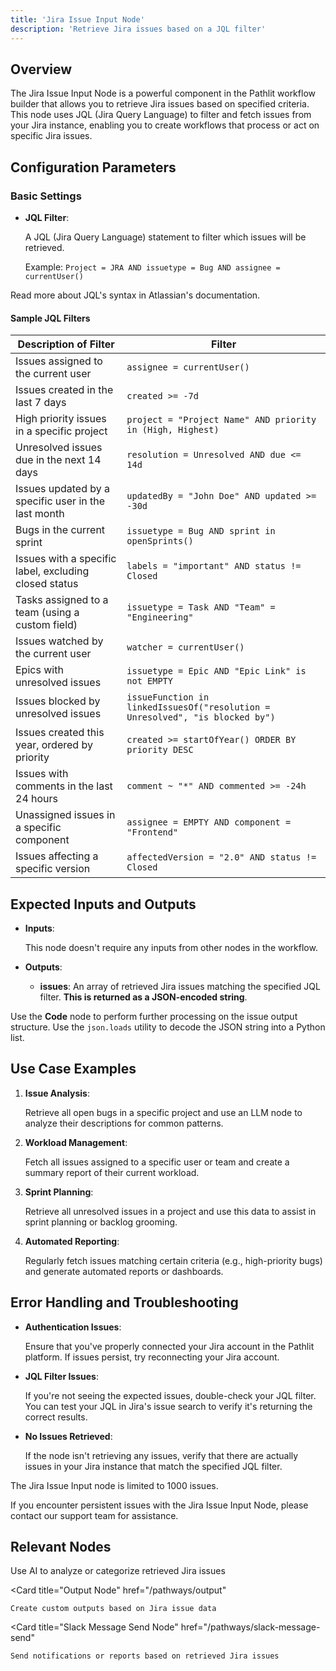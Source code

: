 ```yaml
---
title: 'Jira Issue Input Node'
description: 'Retrieve Jira issues based on a JQL filter'
---
```


## Overview

The Jira Issue Input Node is a powerful component in the Pathlit workflow builder that allows you to retrieve Jira issues based on specified criteria. This node uses JQL (Jira Query Language) to filter and fetch issues from your Jira instance, enabling you to create workflows that process or act on specific Jira issues.

## Configuration Parameters

### Basic Settings

* **JQL Filter**: 
    
    A JQL (Jira Query Language) statement to filter which issues will be retrieved. 
    
    Example: `Project = JRA AND issuetype = Bug AND assignee = currentUser()`

<Card title="JQL (Jira Query Language)" href="https://support.atlassian.com/jira-software-cloud/docs/use-advanced-search-with-jira-query-language-jql/">
  Read more about JQL's syntax in Atlassian's documentation.
</Card>

#### Sample JQL Filters

| Description of Filter | Filter |
|------------------------|--------|
| Issues assigned to the current user | ```assignee = currentUser()``` |
| Issues created in the last 7 days | ```created >= -7d``` |
| High priority issues in a specific project | ```project = "Project Name" AND priority in (High, Highest)``` |
| Unresolved issues due in the next 14 days | ```resolution = Unresolved AND due <= 14d``` |
| Issues updated by a specific user in the last month | ```updatedBy = "John Doe" AND updated >= -30d``` |
| Bugs in the current sprint | ```issuetype = Bug AND sprint in openSprints()``` |
| Issues with a specific label, excluding closed status | ```labels = "important" AND status != Closed``` |
| Tasks assigned to a team (using a custom field) | ```issuetype = Task AND "Team" = "Engineering"``` |
| Issues watched by the current user | ```watcher = currentUser()``` |
| Epics with unresolved issues | ```issuetype = Epic AND "Epic Link" is not EMPTY``` |
| Issues blocked by unresolved issues | ```issueFunction in linkedIssuesOf("resolution = Unresolved", "is blocked by")``` |
| Issues created this year, ordered by priority | ```created >= startOfYear() ORDER BY priority DESC``` |
| Issues with comments in the last 24 hours | ```comment ~ "*" AND commented >= -24h``` |
| Unassigned issues in a specific component | ```assignee = EMPTY AND component = "Frontend"``` |
| Issues affecting a specific version | ```affectedVersion = "2.0" AND status != Closed``` |

## Expected Inputs and Outputs

- **Inputs**:
    
    This node doesn't require any inputs from other nodes in the workflow.

- **Outputs**:
    
    * **issues**: An array of retrieved Jira issues matching the specified JQL filter. **This is returned as a JSON-encoded string**.

<Tip>Use the **Code** node to perform further processing on the issue output structure. Use the `json.loads` utility to decode the JSON string into a Python list.</Tip>

## Use Case Examples

1. **Issue Analysis**: 
    
    Retrieve all open bugs in a specific project and use an LLM node to analyze their descriptions for common patterns.

2. **Workload Management**: 
    
    Fetch all issues assigned to a specific user or team and create a summary report of their current workload.

3. **Sprint Planning**: 
    
    Retrieve all unresolved issues in a project and use this data to assist in sprint planning or backlog grooming.

4. **Automated Reporting**: 
    
    Regularly fetch issues matching certain criteria (e.g., high-priority bugs) and generate automated reports or dashboards.

## Error Handling and Troubleshooting

- **Authentication Issues**: 
    
    Ensure that you've properly connected your Jira account in the Pathlit platform. If issues persist, try reconnecting your Jira account.

- **JQL Filter Issues**: 
    
    If you're not seeing the expected issues, double-check your JQL filter. You can test your JQL in Jira's issue search to verify it's returning the correct results.

- **No Issues Retrieved**: 
    
    If the node isn't retrieving any issues, verify that there are actually issues in your Jira instance that match the specified JQL filter.

<Note>The Jira Issue Input node is limited to 1000 issues.</Note>

If you encounter persistent issues with the Jira Issue Input Node, please contact our support team for assistance.

## Relevant Nodes

<CardGroup>
  <Card
    title="LLM Node"
    href="/pathways/llm"
  >
    Use AI to analyze or categorize retrieved Jira issues
  </Card>

  <Card
    title="Output Node"
    href="/pathways/output"
  >
    Create custom outputs based on Jira issue data
  </Card>

  <Card
    title="Slack Message Send Node"
    href="/pathways/slack-message-send"
  >
    Send notifications or reports based on retrieved Jira issues
  </Card>
</CardGroup>